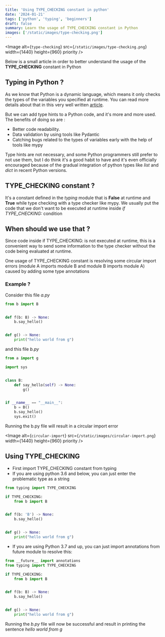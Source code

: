 ```yaml
---
title: 'Using TYPE_CHECKING constant in python'
date: '2024-01-21'
tags: ['python', 'typing', 'beginners']
draft: false
summary: Learn the usage of TYPE_CHECKING constant in Python
images: ['/static/images/type-checking.png']
---
```


<Image
  alt={`type-checking`}
  src={`/static/images/type-checking.png`}
  width={1440}
  height={960}
  priority
/>

Below is a small article in order to better understand the usage of the **TYPE_CHECKING** constant in Python

## Typing in Python ?

As we know that Python is a dynamic language, which means it only checks the types of the variables you specified at runtime.
You can read more details about that in this very well written [article](https://vickiboykis.com/2023/12/11/why-if-type_checking/).

But we can add type hints to a Python code, and it's more and more used.
The benefits of doing so are :

- Better code readability.
- Data validation by using tools like Pydantic
- Catching bugs related to the types of variables early with the help of tools like mypy

Type hints are not necessary, and some Python programmers still prefer to not use them, but I do think it's a good habit to have and it's even officially encouraged because of
the gradual integration of python types like _list_ and _dict_ in recent Python versions.

## TYPE_CHECKING constant ?

It's a constant defined in the _typing_ module that is **False** at runtime and **True** while type checking with a type checker like mypy.
We usually put the code that we don't want to be executed at runtime inside _if TYPE_CHECKING:_ condition

## When should we use that ?

Since code inside if TYPE_CHECKING: is not executed at runtime, this is a convenient way to send some information to the type checker without the code being evaluated at runtime.

One usage of TYPE_CHECKING constant is resolving some circular import errors (module A imports module B and module B imports module A) caused by adding some type annotations

### Example ?

Consider this file _a.py_

```python
from b import B


def f(b: B) -> None:
    b.say_hello()


def g() -> None:
    print("hello world from g")
```

and this file _b.py_

```python
from a import g

import sys


class B:
    def say_hello(self) -> None:
        g()


if __name__ == "__main__":
    b = B()
    b.say_hello()
    sys.exit()
```

Running the b.py file will result in a circular import error

<Image
  alt={`circular-import`}
  src={`/static/images/circular-import.png`}
  width={1440}
  height={960}
  priority
/>

## Using TYPE_CHECKING

- First import TYPE_CHECKING constant from typing
- If you are using python 3.6 and below, you can just enter the problematic type as a string

```python
from typing import TYPE_CHECKING

if TYPE_CHECKING:
    from b import B


def f(b: 'B') -> None:
    b.say_hello()


def g() -> None:
    print("hello world from g")
```

- If you are using Python 3.7 and up, you can just import annotations from future module to resolve this:

```python
from __future__ import annotations
from typing import TYPE_CHECKING

if TYPE_CHECKING:
    from b import B


def f(b: B) -> None:
    b.say_hello()


def g() -> None:
    print("hello world from g")
```

Running the _b.py_ file will now be successful and result in printing the sentence _hello world from g_
